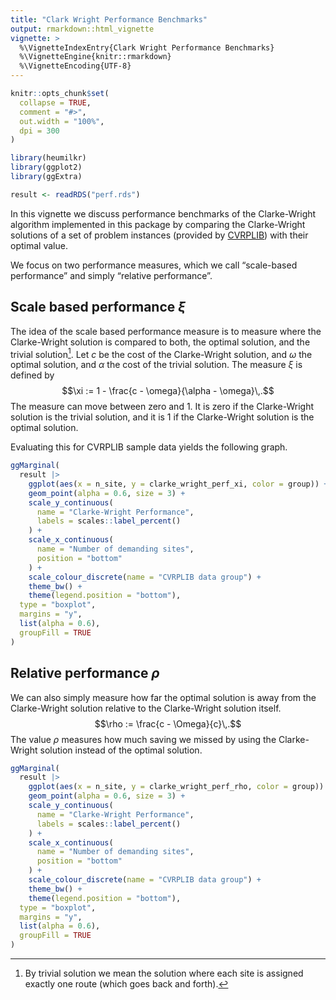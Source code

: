```yaml
---
title: "Clark Wright Performance Benchmarks"
output: rmarkdown::html_vignette
vignette: >
  %\VignetteIndexEntry{Clark Wright Performance Benchmarks}
  %\VignetteEngine{knitr::rmarkdown}
  %\VignetteEncoding{UTF-8}
---
```


```r
knitr::opts_chunk$set(
  collapse = TRUE,
  comment = "#>",
  out.width = "100%",
  dpi = 300
)
```

```r
library(heumilkr)
library(ggplot2)
library(ggExtra)

result <- readRDS("perf.rds")
```

In this vignette we discuss performance benchmarks of the Clarke-Wright algorithm implemented in this package by comparing the Clarke-Wright solutions of a set of problem instances (provided by [CVRPLIB](http://vrp.atd-lab.inf.puc-rio.br/)) with their optimal value.

We focus on two performance measures, which we call "scale-based performance" and simply "relative performance".

## Scale based performance $\xi$

The idea of the scale based performance measure is to measure where the Clarke-Wright solution is compared to both, the optimal solution, and the trivial solution[^1]. Let $c$ be the cost of the Clarke-Wright solution, and $\omega$ the optimal solution, and $\alpha$ the cost of the trivial solution. The measure $\xi$ is defined by $$\xi := 1 - \frac{c - \omega}{\alpha - \omega}\,.$$ The measure can move between zero and 1. It is zero if the Clarke-Wright solution is the trivial solution, and it is 1 if the Clarke-Wright solution is the optimal solution.

[^1]: By trivial solution we mean the solution where each site is assigned exactly one route (which goes back and forth).

Evaluating this for CVRPLIB sample data yields the following graph.

```r
ggMarginal(
  result |>
    ggplot(aes(x = n_site, y = clarke_wright_perf_xi, color = group)) +
    geom_point(alpha = 0.6, size = 3) +
    scale_y_continuous(
      name = "Clarke-Wright Performance",
      labels = scales::label_percent()
    ) +
    scale_x_continuous(
      name = "Number of demanding sites",
      position = "bottom"
    ) +
    scale_colour_discrete(name = "CVRPLIB data group") +
    theme_bw() +
    theme(legend.position = "bottom"),
  type = "boxplot",
  margins = "y",
  list(alpha = 0.6),
  groupFill = TRUE
)
```

## Relative performance $\rho$

We can also simply measure how far the optimal solution is away from the Clarke-Wright solution relative to the Clarke-Wright solution itself. $$\rho := \frac{c - \Omega}{c}\,.$$ The value $\rho$ measures how much saving we missed by using the Clarke-Wright solution instead of the optimal solution.

```r
ggMarginal(
  result |>
    ggplot(aes(x = n_site, y = clarke_wright_perf_rho, color = group)) +
    geom_point(alpha = 0.6, size = 3) +
    scale_y_continuous(
      name = "Clarke-Wright Performance",
      labels = scales::label_percent()
    ) +
    scale_x_continuous(
      name = "Number of demanding sites",
      position = "bottom"
    ) +
    scale_colour_discrete(name = "CVRPLIB data group") +
    theme_bw() +
    theme(legend.position = "bottom"),
  type = "boxplot",
  margins = "y",
  list(alpha = 0.6),
  groupFill = TRUE
)
```
